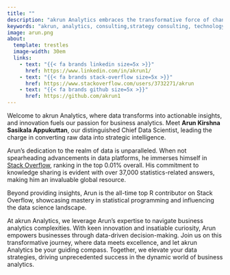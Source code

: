 ```yaml
---
title: ""
description: "akrun Analytics embraces the transformative force of change, cultivating 360° value and fostering shared success among our clients, people, shareholders, partners, and communities. Discover more."
keywords: "akrun, analytics, consulting,strategy consulting, technology consulting, digital engineering, business operations management, digital consulting, operations consulting, digital manufacturing"
image: arun.png
about: 
  template: trestles
  image-width: 30em
  links:
    - text: "{{< fa brands linkedin size=5x >}}"
      href: https://www.linkedin.com/in/akrun1/
    - text: "{{< fa brands stack-overflow size=5x >}}"
      href: https://www.stackoverflow.com/users/3732271/akrun
    - text: "{{< fa brands github size=5x >}}"
      href: https://github.com/akrun1
---
```



Welcome to akrun Analytics, where data transforms into actionable insights, and innovation fuels our passion for business analytics. Meet **Arun Kirshna Sasikala Appukuttan**, our distinguished Chief Data Scientist, leading the charge in converting raw data into strategic intelligence.

Arun's dedication to the realm of data 
is unparalleled. When not spearheading advancements in data platforms, he immerses himself in [Stack Overflow](https://stackoverflow.com/users/3732271/akrun), ranking in the top 0.01% overall. His commitment to knowledge sharing is evident with over 37,000 statistics-related answers, making him an invaluable global resource.

Beyond providing insights, Arun is the all-time top R contributor on Stack Overflow, showcasing mastery in statistical programming and influencing the data science landscape.

At akrun Analytics, we leverage Arun's expertise to navigate business analytics complexities. With keen innovation and insatiable curiosity, Arun empowers businesses through data-driven decision-making. Join us on this transformative journey, where data meets excellence, and let akrun Analytics be your guiding compass. Together, we elevate your data strategies, driving unprecedented success in the dynamic world of business analytics.





